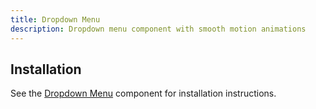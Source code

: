 ```yaml
---
title: Dropdown Menu
description: Dropdown menu component with smooth motion animations
---
```


<ComponentPreview name="dropdown-menu-motion" />

## Installation

See the [Dropdown Menu](/ui/dropdown-menu) component for installation instructions.
